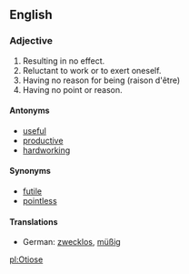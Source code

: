 ==English==

===Adjective===

#Resulting in no effect.
#Reluctant to work or to exert oneself.
#Having no reason for being (raison d'être)
#Having no point or reason.

====Antonyms====
*[[useful]]
*[[productive]]
*[[hardworking]]

====Synonyms====
*[[futile]]
*[[pointless]]

====Translations====
*German: [[zwecklos]], [[müßig]]

[[pl:Otiose]]